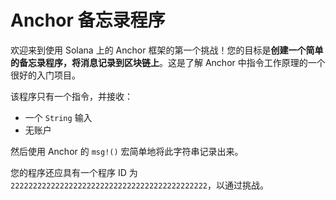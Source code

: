 # Anchor 备忘录程序

欢迎来到使用 Solana 上的 Anchor 框架的第一个挑战！您的目标是**创建一个简单的备忘录程序，将消息记录到区块链上**。这是了解 Anchor 中指令工作原理的一个很好的入门项目。

该程序只有一个指令，并接收：

- 一个 `String` 输入
- 无账户

然后使用 Anchor 的 `msg!()` 宏简单地将此字符串记录出来。

您的程序还应具有一个程序 ID 为 `22222222222222222222222222222222222222222222`，以通过挑战。
